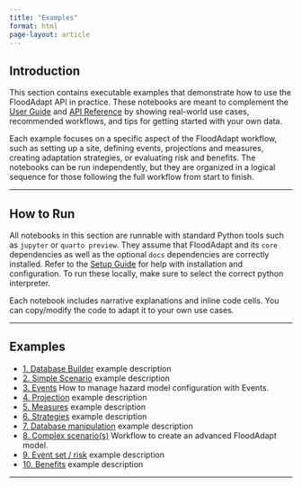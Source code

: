 ```yaml
---
title: "Examples"
format: html
page-layout: article
---
```


## Introduction

This section contains executable examples that demonstrate how to use the FloodAdapt API in practice.
These notebooks are meant to complement the [User Guide](../4_user_guide/index.qmd) and [API Reference](../api_ref/api_index.qmd) by showing real-world use cases, recommended workflows, and tips for getting started with your own data.

Each example focuses on a specific aspect of the FloodAdapt workflow, such as setting up a site, defining events, projections and measures, creating adaptation strategies, or evaluating risk and benefits.
The notebooks can be run independently, but they are organized in a logical sequence for those following the full workflow from start to finish.

---

## How to Run

All notebooks in this section are runnable with standard Python tools such as `jupyter` or `quarto preview`.
They assume that FloodAdapt and its `core` dependencies as well as the optional `docs` dependencies are correctly installed.
Refer to the [Setup Guide](../3_setup_guide/index.qmd) for help with installation and configuration.
To run these locally, make sure to select the correct python interpreter.

Each notebook includes narrative explanations and inline code cells. You can copy/modify the code to adapt it to your own use cases.

---

## Examples

- [1. Database Builder]() example description
- [2. Simple Scenario]() example description
- [3. Events ](events/index.qmd) How to manage hazard model configuration with Events.
- [4. Projection ](projections/projections.ipynb) example description
- [5. Measures]() example description
- [6. Strategies]() example description
- [7. Database manipulation]() example description
- [8. Complex scenario(s)](scenarios/advanced_scenario.ipynb) Workflow to create an advanced FloodAdapt model.
- [9. Event set / risk]() example description
- [10. Benefits]() example description

---

